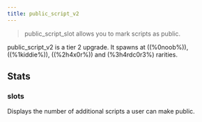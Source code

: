 ```yaml
---
title: public_script_v2
---
```


> public_script_slot allows you to mark scripts as public.

public_script_v2 is a tier 2 upgrade. It spawns at ((%0noob%)), ((%1kiddie%)), ((%2h4x0r%)) and (%3h4rdc0r3%) rarities.

## Stats

### slots

Displays the number of additional scripts a user can make public.

